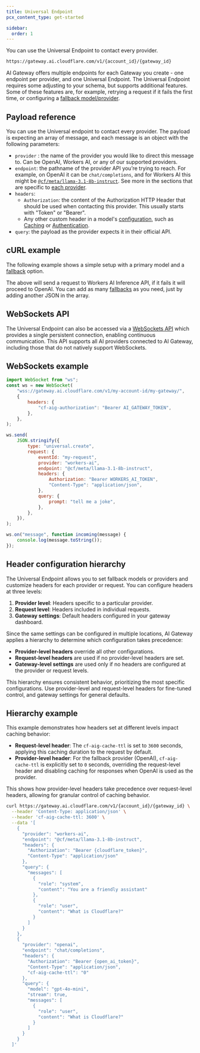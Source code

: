 ```yaml
---
title: Universal Endpoint
pcx_content_type: get-started

sidebar:
  order: 1
---
```



You can use the Universal Endpoint to contact every provider.

```txt
https://gateway.ai.cloudflare.com/v1/{account_id}/{gateway_id}
```

AI Gateway offers multiple endpoints for each Gateway you create - one endpoint per provider, and one Universal Endpoint. The Universal Endpoint requires some adjusting to your schema, but supports additional features. Some of these features are, for example, retrying a request if it fails the first time, or configuring a [fallback model/provider](/ai-gateway/configuration/fallbacks/).

## Payload reference

You can use the Universal endpoint to contact every provider. The payload is expecting an array of message, and each message is an object with the following parameters:

- `provider` : the name of the provider you would like to direct this message to. Can be OpenAI, Workers AI, or any of our supported providers.
- `endpoint`: the pathname of the provider API you’re trying to reach. For example, on OpenAI it can be `chat/completions`, and for Workers AI this might be [`@cf/meta/llama-3.1-8b-instruct`](/workers-ai/models/llama-3.1-8b-instruct/). See more in the sections that are specific to [each provider](/ai-gateway/providers/).
- `headers`:
  - `Authorization`: the content of the Authorization HTTP Header that should be used when contacting this provider. This usually starts with "Token" or "Bearer".
  - Any other custom header in a model's [configuration](/ai-gateway/configuration/), such as [Caching](/ai-gateway/configuration/caching/) or [Authentication](/ai-gateway/configuration/authentication/).
- `query`: the payload as the provider expects it in their official API.

## cURL example

The following example shows a simple setup with a primary model and a [fallback](/ai-gateway/configuration/fallbacks/) option.

<Render file="universal-gateway-example" />

The above will send a request to Workers AI Inference API, if it fails it will proceed to OpenAI. You can add as many [fallbacks](/ai-gateway/configuration/fallbacks/) as you need, just by adding another JSON in the array.

## WebSockets API <Badge text="beta" variant="tip" size="small" />

The Universal Endpoint can also be accessed via a [WebSockets API](/ai-gateway/configuration/websockets-api/) which provides a single persistent connection, enabling continuous communication. This API supports all AI providers connected to AI Gateway, including those that do not natively support WebSockets.

## WebSockets example

```javascript
import WebSocket from "ws";
const ws = new WebSocket(
	"wss://gateway.ai.cloudflare.com/v1/my-account-id/my-gateway/",
	{
		headers: {
			"cf-aig-authorization": "Bearer AI_GATEWAY_TOKEN",
		},
	},
);

ws.send(
	JSON.stringify({
		type: "universal.create",
		request: {
			eventId: "my-request",
			provider: "workers-ai",
			endpoint: "@cf/meta/llama-3.1-8b-instruct",
			headers: {
				Authorization: "Bearer WORKERS_AI_TOKEN",
				"Content-Type": "application/json",
			},
			query: {
				prompt: "tell me a joke",
			},
		},
	}),
);

ws.on("message", function incoming(message) {
	console.log(message.toString());
});
```

## Header configuration hierarchy

The Universal Endpoint allows you to set fallback models or providers and customize headers for each provider or request. You can configure headers at three levels:

1. **Provider level**: Headers specific to a particular provider.
2. **Request level**: Headers included in individual requests.
3. **Gateway settings**: Default headers configured in your gateway dashboard.

Since the same settings can be configured in multiple locations, AI Gateway applies a hierarchy to determine which configuration takes precedence:

- **Provider-level headers** override all other configurations.
- **Request-level headers** are used if no provider-level headers are set.
- **Gateway-level settings** are used only if no headers are configured at the provider or request levels.

This hierarchy ensures consistent behavior, prioritizing the most specific configurations. Use provider-level and request-level headers for fine-tuned control, and gateway settings for general defaults.

## Hierarchy example

This example demonstrates how headers set at different levels impact caching behavior:

- **Request-level header**: The `cf-aig-cache-ttl` is set to `3600` seconds, applying this caching duration to the request by default.
- **Provider-level header**: For the fallback provider (OpenAI), `cf-aig-cache-ttl` is explicitly set to `0` seconds, overriding the request-level header and disabling caching for responses when OpenAI is used as the provider.

This shows how provider-level headers take precedence over request-level headers, allowing for granular control of caching behavior.

```bash
curl https://gateway.ai.cloudflare.com/v1/{account_id}/{gateway_id} \
  --header 'Content-Type: application/json' \
  --header 'cf-aig-cache-ttl: 3600' \
  --data '[
    {
      "provider": "workers-ai",
      "endpoint": "@cf/meta/llama-3.1-8b-instruct",
      "headers": {
        "Authorization": "Bearer {cloudflare_token}",
        "Content-Type": "application/json"
      },
      "query": {
        "messages": [
          {
            "role": "system",
            "content": "You are a friendly assistant"
          },
          {
            "role": "user",
            "content": "What is Cloudflare?"
          }
        ]
      }
    },
    {
      "provider": "openai",
      "endpoint": "chat/completions",
      "headers": {
        "Authorization": "Bearer {open_ai_token}",
        "Content-Type": "application/json",
        "cf-aig-cache-ttl": "0"
      },
      "query": {
        "model": "gpt-4o-mini",
        "stream": true,
        "messages": [
          {
            "role": "user",
            "content": "What is Cloudflare?"
          }
        ]
      }
    }
  ]'
```
